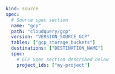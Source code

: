 ```yaml copy
kind: source
spec:
  # Source spec section
  name: "gcp"
  path: "cloudquery/gcp"
  version: "VERSION_SOURCE_GCP"
  tables: ["gcp_storage_buckets"]
  destinations: ["DESTINATION_NAME"]
  spec:
    # GCP Spec section described below
    project_ids: ["my-project"]
```
